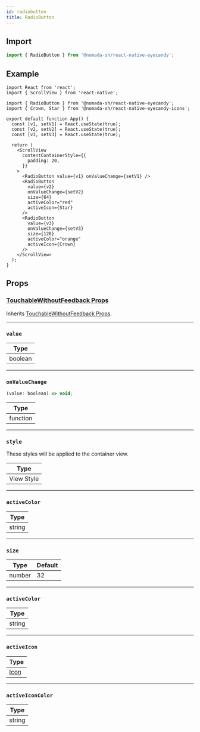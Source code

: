 ```yaml
---
id: radiobutton
title: RadioButton
---
```


## Import

```jsx
import { RadioButton } from '@nomada-sh/react-native-eyecandy';
```

## Example

```SnackPlayer name=RN%20Eyecandy%20RadioButton
import React from 'react';
import { ScrollView } from 'react-native';

import { RadioButton } from '@nomada-sh/react-native-eyecandy';
import { Crown, Star } from '@nomada-sh/react-native-eyecandy-icons';

export default function App() {
  const [v1, setV1] = React.useState(true);
  const [v2, setV2] = React.useState(true);
  const [v3, setV3] = React.useState(true);

  return (
    <ScrollView
      contentContainerStyle={{
        padding: 20,
      }}
    >
      <RadioButton value={v1} onValueChange={setV1} />
      <RadioButton
        value={v2}
        onValueChange={setV2}
        size={64}
        activeColor="red"
        activeIcon={Star}
      />
      <RadioButton
        value={v3}
        onValueChange={setV3}
        size={128}
        activeColor="orange"
        activeIcon={Crown}
      />
    </ScrollView>
  );
}
```

<!-- ![RadioButton](../assets/components/radiobutton.gif) -->

## Props

### [TouchableWithoutFeedback Props](https://reactnative.dev/docs/touchablewithoutfeedback#props)

Inherits [TouchableWithoutFeedback Props](https://reactnative.dev/docs/touchablewithoutfeedback#props).

---

### `value`

| Type    |
| ------- |
| boolean |

---

### `onValueChange`

```jsx
(value: boolean) => void;
```

| Type     |
| -------- |
| function |

---

### `style`

These styles will be applied to the container view.

| Type       |
| ---------- |
| View Style |

---

### `activeColor`

| Type   |
| ------ |
| string |

---

### `size`

| Type   | Default |
| ------ | ------- |
| number | 32      |

---

### `activeColor`

| Type   |
| ------ |
| string |

---

### `activeIcon`

| Type             |
| ---------------- |
| [Icon](../icons) |

---

### `activeIconColor`

| Type   |
| ------ |
| string |
